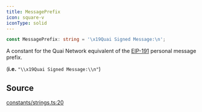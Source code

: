 ```yaml
---
title: MessagePrefix
icon: square-v
iconType: solid
---
```


```ts
const MessagePrefix: string = '\x19Quai Signed Message:\n';
```

A constant for the Quai Network equivalent of the [EIP-191](https://eips.ethereum.org/EIPS/eip-191) personal message
prefix.

(**i.e.** `"\\x19Quai Signed Message:\\n"`)

## Source

[constants/strings.ts:20](https://github.com/dominant-strategies/quais-6.js/blob/e281b3ca939b91260332b67ef4ba6e8b0a3d4134/src/constants/strings.ts#L20)
